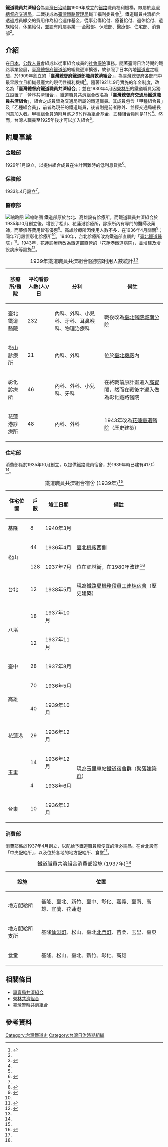 '''鐵道職員共濟組合'''為[[臺灣日治時期|臺灣日治時期]]1909年成立的[[鐵路|鐵路]]職員福利機構，隸屬於[[臺灣總督府交通局|臺灣總督府交通局]]。二戰後成為[[臺灣鐵路管理局|臺灣鐵路管理局]]職工福利委員會<ref>{{Cite web|title=台鐵福委會：土地都已歸還國家|url=https://news.ltn.com.tw/news/politics/paper/1055021|accessdate=|author=|date=2016-11-24|format=|publisher=自由時報|language=}}</ref>。鐵道職員共濟組合透過成員繳交的費用作為組合運作基金，從事公傷給付、療養給付、退休給付、遺族給付、休業給付，並設有附屬事業──金融部、保險部、醫療部、住宅部、消費部<ref name=":1" />。

== 介紹 ==
在[[日本|日本]]，[[公教人員|公教人員]]會組成{{link-jp|共濟組合|共済組合}}以從事組合成員的[[社會保險|社會保險]]事務。隨著臺灣日治時期的鐵路事業發展，[[臺灣總督府鐵道部|臺灣總督府鐵道部]]的組織逐漸擴張，故參照了日本內地[[鐵道省_(日本)|鐵道省]]之經驗，於1909年創立的「'''臺灣總督府鐵道部職員救濟組合'''」，為臺灣總督府各部門中最早設立且組織最龐大的現代性福利機構<ref name=":2">{{Cite web|title=日治時期鐵路職員的福利機構 ──「鐵道職員共濟組合」初探（1909-1936）|url=http://120.126.128.237/joomla/images/stories/15.pdf|accessdate=|author=蔡龍保|date=2008-12|format=|publisher=|language=}}</ref>。隨著1921年9月實施的年金制度，改名為「'''臺灣總督府鐵道職員共濟組合'''」；並在1930年4月因[[臺灣總督府營林所|營林所]]的鐵道職員另獨立設置了「營林共濟組合」，鐵道職員共濟組合改名為「'''臺灣總督府交通局鐵道職員共濟組合'''」，組合之成員皆為交通局所屬的鐵道職員。其成員包含「甲種組合員」及「乙種組合員」，前者為現任的鐵道職員，後者則是前者除外、並經交通局總長同意加入者。甲種組合員須附月薪之6%作為組合基金，乙種組合員則是11%<ref name=":1" />。然而，台灣人職員至1925年後才可以加入組合<ref name=":2" />。

== 附屬事業 ==

=== 金融部 ===
1929年1月設立，以提供組合成員在生計困難時的低利息貸款<ref name=":1">{{Cite journal|title=共濟組合|author=臺灣總督府鐵道部|url=|journal=臺灣總督府鐵道部年報 昭和十二年度|issue=|doi=|others=|year=1938|volume=|page=|pmid=}}</ref>。

=== 保險部 ===
1933年4月設立<ref name=":1" />。

=== 醫療部 ===
[[File:臺北鐵道醫院1.jpg|缩略图]]
[[File:Former_Hualien_Railway_Hospital,_ramp,_Hualien_City_(Taiwan).jpg|缩略图]]
鐵道部原於台北、高雄設有診療所，而鐵道職員共濟組合於1935年10月創立後，增設了松山、花蓮港診療所，診療所內有專門的醫師及藥師，而藥價等費用皆有優惠<ref name=":0">{{Cite book|title=臺灣總督府交通局鐵道職員共濟組合事業成績|last=臺灣總督府交通局鐵道部|first=|publisher=|year=1939|isbn=|location=|pages=}}</ref>。高雄診療所因使用人數不多，在1936年4月關閉<ref>{{Cite journal|title=撤廢の運命にある鐵道部高雄診療所|author=臺衛新報社|url=|journal=臺衛新報|issue=|doi=|others=|year=1936-06-01|volume=|page=|pmid=}}</ref>；同年7月設置彰化診療所<ref name=":0" />。1940年，台北診療所改為鐵道部直屬的「[[臺北鐵道醫院|臺北鐵道醫院]]」<ref>{{Cite journal|title=臺北鐵道醫院開院式|author=臺灣鐵道協會|url=|journal=臺灣鐵道|issue=|doi=|others=|year=1940-06-20|volume=|page=|pmid=}}</ref>。1943年，花蓮診療所改為鐵道部直營的「花蓮港鐵道病院」，並增建及增設病床等設施<ref>{{Cite book|title=臺灣各地戰力增強への動き-花蓮港鐵道病院の新設|last=大園|first=市藏|publisher=南方人事通信社|year=1943-08-29|isbn=|location=|pages=}}</ref>。
{| class="wikitable"
|+1939年鐵道職員共濟組合醫療部利用人數統計<ref name=":0" />
!診療所/醫院
!平均看診人數(人)/日
!分科
!備註
|-
|臺北鐵道醫院
|232
|內科、外科、小兒科、牙科、耳鼻喉科、物理治療科
|戰後改為[[臺北市立聯合醫院|臺北醫院城南分院]]
|-
|松山診療所
|21
|內科、外科
|位於[[臺北機廠_(國定古蹟)|臺北機廠]]內
|-
|彰化診療所
|46
|內科、外科、小兒科、牙科
|在終戰前原計畫遷入[[彰化鐵路醫院|高賓閣]]，然而在戰後才遷入做為彰化鐵路醫院
|-
|花蓮港診療所
|48
|內科、外科
|1943年改為[[花蓮鐵道文化園區|花蓮鐵道醫院]]（歷史建築）
|}

=== 住宅部 ===
消費部係於1935年10月創立，以提供鐵路職員宿舍，於1939年時已建有417戶<ref name=":0" />。
{| class="wikitable"
|+鐵道職員共濟組合宿舍 (1939年)<ref name=":0" />
!住宅位置
!戶數
!竣工日期
!備註
|-
|基隆
|8
|1940年3月
|
|-
| rowspan="2" |松山
|44
|1936年4月
|[[臺北機廠|臺北機廠]]西側
|-
|128
|1937年7月
|位在虎林街，在1980年改建<ref>{{Cite web|title=臺北機廠東宿舍|url=https://c022.utaipei.edu.tw/files/16-1041-61242.php?Lang=zh-tw}}</ref>
|-
|台北
|12
|1938年5月
|現為[[鐵路局機務段員工連棟宿舍|鐵路局機務段員工連棟宿舍]]（歷史建築）
|-
| rowspan="2" |八堵
|18
|1937年10月
|
|-
|12
|1937年11月
|
|-
|臺中
|28
|1937年8月
|
|-
| rowspan="2" |高雄
|70
|1936年5月
|
|-
|40
|1939年10月
|
|-
|花蓮港
|29
|1936年12月
|
|-
| rowspan="2" |玉里
|14
|1936年12月
| rowspan="2" |現為[[玉里車站鐵道宿舍群|玉里車站鐵道宿舍群]]（[[聚落建築群|聚落建築群]]）
|-
|4
|1938年6月
|-
|台東
|10
|1936年12月
|
|}

=== 消費部 ===
消費部係於1937年4月創立，以配給予鐵道職員較便宜的活必需品。在台北設有「中央配給所」，以及位於各地的地方配給所、食堂<ref name=":0" />。
{| class="wikitable"
|+鐵道職員共濟組合消費部設施 (1937年)<ref name=":1" />
!設施
!位置
|-
|地方配給所
|基隆、臺北、新竹、臺中、彰化、嘉義、臺南、高雄、宜蘭、花蓮港
|-
|地方配給所支所
|基隆[[仙洞町|仙洞町]]、松山、臺北[[北門町_(臺北市)|北門町]]、苗栗、玉里、臺東
|-
|食堂
|基隆、松山、臺北、新竹、彰化、高雄
|}

== 相關條目 ==
* [[專賣局共濟組合|專賣局共濟組合]]
* [[營林共濟組合|營林共濟組合]]
* [[臺灣警察共濟組合|臺灣警察共濟組合]]

== 參考資料 ==
<references />
{{臺灣總督府交通局}}

[[Category:台灣鐵道史|Category:台灣鐵道史]]
[[Category:台灣日治時期組織|Category:台灣日治時期組織]]